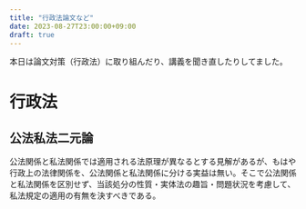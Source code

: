 ```yaml
---
title: "行政法論文など"
date: 2023-08-27T23:00:00+09:00
draft: true
---
```




本日は論文対策（行政法）に取り組んだり、講義を聞き直したりしてました。

# 行政法

## 公法私法二元論

公法関係と私法関係では適用される法原理が異なるとする見解があるが、もはや行政上の法律関係を、公法関係と私法関係に分ける実益は無い。そこで公法関係と私法関係を区別せず、当該処分の性質・実体法の趣旨・問題状況を考慮して、私法規定の適用の有無を決すべきである。

